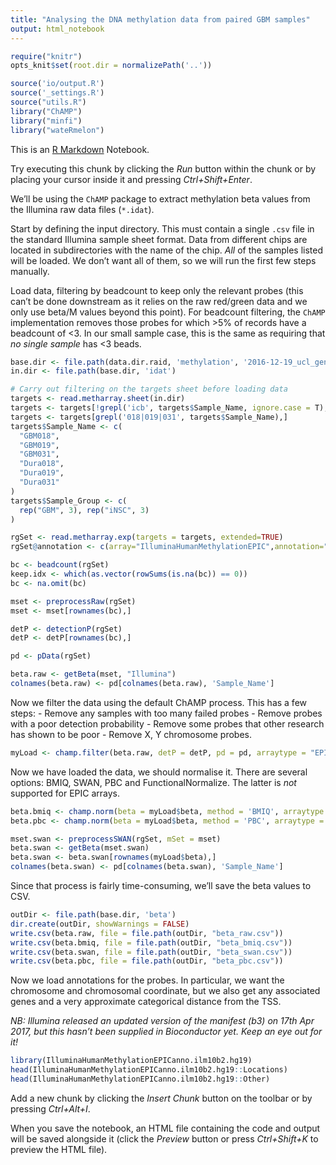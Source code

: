 ```yaml
---
title: "Analysing the DNA methylation data from paired GBM samples"
output: html_notebook
---
```


```r
require("knitr")
opts_knit$set(root.dir = normalizePath('..'))
```


```r
source('io/output.R')
source('_settings.R')
source("utils.R")
library("ChAMP")
library("minfi")
library("wateRmelon")
```

This is an [R Markdown](http://rmarkdown.rstudio.com) Notebook.

Try executing this chunk by clicking the *Run* button within the chunk or by placing your cursor inside it and pressing *Ctrl+Shift+Enter*. 

We'll be using the `ChAMP` package to extract methylation beta values from the Illumina raw data files (`*.idat`).

Start by defining the input directory. This must contain a single `.csv` file in the standard Illumina sample sheet format. Data from different chips are located in subdirectories with the name of the chip. *All* of the samples listed will be loaded. We don't want all of them, so we will run the first few steps manually. 

Load data, filtering by beadcount to keep only the relevant probes (this can't be done downstream as it relies on the raw red/green data and we only use beta/M values beyond this point). For beadcount filtering, the `ChAMP` implementation removes those probes for which >5% of records have a beadcount of <3. In our small sample case, this is the same as requiring that *no single sample* has <3 beads.

```r
base.dir <- file.path(data.dir.raid, 'methylation', '2016-12-19_ucl_genomics')
in.dir <- file.path(base.dir, 'idat')

# Carry out filtering on the targets sheet before loading data
targets <- read.metharray.sheet(in.dir)
targets <- targets[!grepl('icb', targets$Sample_Name, ignore.case = T),]
targets <- targets[grepl('018|019|031', targets$Sample_Name),]
targets$Sample_Name <- c(
  "GBM018",
  "GBM019",
  "GBM031",
  "Dura018",
  "Dura019",
  "Dura031"
)
targets$Sample_Group <- c(
  rep("GBM", 3), rep("iNSC", 3)
)

rgSet <- read.metharray.exp(targets = targets, extended=TRUE)
rgSet@annotation <- c(array="IlluminaHumanMethylationEPIC",annotation="ilmn10.hg19")

bc <- beadcount(rgSet)
keep.idx <- which(as.vector(rowSums(is.na(bc)) == 0))
bc <- na.omit(bc)

mset <- preprocessRaw(rgSet)
mset <- mset[rownames(bc),]

detP <- detectionP(rgSet)
detP <- detP[rownames(bc),]

pd <- pData(rgSet)

beta.raw <- getBeta(mset, "Illumina")
colnames(beta.raw) <- pd[colnames(beta.raw), 'Sample_Name']
```

Now we filter the data using the default ChAMP process. This has a few steps:
 - Remove any samples with too many failed probes
 - Remove probes with a poor detection probability
 - Remove some probes that other research has shown to be poor
 - Remove X, Y chromosome probes.

```r
myLoad <- champ.filter(beta.raw, detP = detP, pd = pd, arraytype = "EPIC")
```

Now we have loaded the data, we should normalise it. There are several options: BMIQ, SWAN, PBC and FunctionalNormalize. The latter is *not* supported for EPIC arrays.

```r
beta.bmiq <- champ.norm(beta = myLoad$beta, method = 'BMIQ', arraytype = "EPIC", cores=4)
beta.pbc <- champ.norm(beta = myLoad$beta, method = 'PBC', arraytype = "EPIC")

mset.swan <- preprocessSWAN(rgSet, mSet = mset)
beta.swan <- getBeta(mset.swan)
beta.swan <- beta.swan[rownames(myLoad$beta),]
colnames(beta.swan) <- pd[colnames(beta.swan), 'Sample_Name']
```

Since that process is fairly time-consuming, we'll save the beta values to CSV.

```r
outDir <- file.path(base.dir, 'beta')
dir.create(outDir, showWarnings = FALSE)
write.csv(beta.raw, file = file.path(outDir, "beta_raw.csv"))
write.csv(beta.bmiq, file = file.path(outDir, "beta_bmiq.csv"))
write.csv(beta.swan, file = file.path(outDir, "beta_swan.csv"))
write.csv(beta.pbc, file = file.path(outDir, "beta_pbc.csv"))
```

Now we load annotations for the probes. In particular, we want the chromosome and chromosomal coordinate, but we also get any associated genes and a very approximate categorical distance from the TSS.

*NB: Illumina released an updated version of the manifest (b3) on 17th Apr 2017, but this hasn't been supplied in Bioconductor yet. Keep an eye out for it!*

```r
library(IlluminaHumanMethylationEPICanno.ilm10b2.hg19)
head(IlluminaHumanMethylationEPICanno.ilm10b2.hg19::Locations)
head(IlluminaHumanMethylationEPICanno.ilm10b2.hg19::Other)
```



Add a new chunk by clicking the *Insert Chunk* button on the toolbar or by pressing *Ctrl+Alt+I*.

When you save the notebook, an HTML file containing the code and output will be saved alongside it (click the *Preview* button or press *Ctrl+Shift+K* to preview the HTML file).
